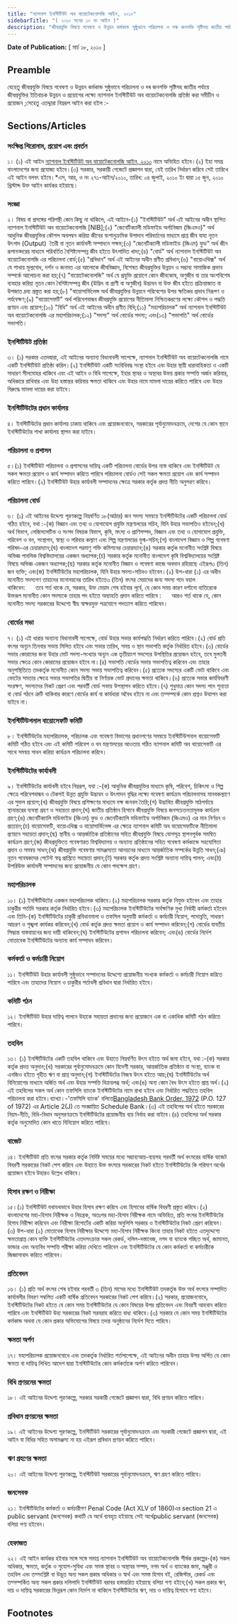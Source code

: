 ```yaml
---
title: "ন্যাশনাল ইনস্টিটিউট অব বায়োটেকনোলজি আইন, ২০১০"
sidebarTitle: "( ২০১০ সনের ১০ নং আইন )"
description: "জীবপ্রযুক্তি বিষয়ে গবেষণা ও উন্নয়ন কর্মকান্ড সুষ্ঠুভাবে পরিচালনা ও দক্ষ জনশক্তি সৃষ্টিসহ জাতীয় পর্যায়ে জীবপ্রযুক্তির ইতিবাচক উন্নয়ন ও প্রয়োগের লক্ষ্যে ন্যাশনাল ইনস্টিটিউট অব বায়োটেকনোলজি প্রতিষ্ঠার বিধানকল্পে প্রণীত আইন।"
---
```


**Date of Publication:** [ মার্চ ১৮, ২০১০ ]

## Preamble

যেহেতু জীবপ্রযুক্তি বিষয়ে গবেষণা ও উন্নয়ন কর্মকান্ড সুষ্ঠুভাবে পরিচালনা ও দৰ জনশক্তি সৃষ্টিসহ জাতীয় পর্যায়ে জীবপ্রযুক্তির ইতিবাচক উন্নয়ন ও প্রয়োগের লক্ষ্যে ন্যাশনাল ইনস্টিটিউট অব বায়োটেকনোলজি প্রতিষ্ঠা করা সমীচীন ও প্রয়োজন ;সেহেতু এতদ্দ্বারা নিম্নরূপ আইন করা হইল :-

## Sections/Articles

### সংক্ষিপ্ত শিরোনাম, প্রয়োগ এবং প্রবর্তন

১। (১) এই আইন [ন্যাশনাল ইনস্টিটিউট অব বায়োটেকনোলজি আইন, ২০১০](/act-1034.html "ন্যাশনাল ইনস্টিটিউট অব বায়োটেকনোলজি আইন, ২০১০") নামে অভিহিত হইবে।(২) ইহা সমগ্র বাংলাদেশের জন্য প্রযোজ্য হইবে।(৩) সরকার, সরকারী গেজেটে প্রজ্ঞাপন দ্বারা, যেই তারিখ নির্ধারণ করিবে সেই তারিখে এই আইন বলবৎ হইবে।\*এস, আর, ও নং ২৭১-আইন/২০১০, তারিখ: ০৪ জুলাই, ২০১০ ইং দ্বারা ১৫ জুন, ২০১০ খ্রিস্টাব্দ উক্ত আইন কার্যকর হইয়াছে।

### সংজ্ঞা

২। বিষয় বা প্রসঙ্গের পরিপন্থী কোন কিছু না থাকিলে, এই আইনে-(১) "ইনস্টিটিউট" অর্থ এই আইনের অধীন স্থাপিত ন্যাশনাল ইনস্টিটিউট অব বায়োটেকনোলজি [NIB];(২) "জেনেটিক্যালী মডিফাইড অর্গানিজম (জিএমও)" অর্থ আধুনিক জীবপ্রযুক্তির কৌশল অবলম্বন করিয়া জীবের বংশানুক্রমিক উপাদান পরিবর্তনের মাধ্যমে প্রাপ্ত জীব যাহা নূতন উৎপাদ (Output)  তৈরী বা নূতন কার্যাবলী সম্পাদনে সক্ষম;(৩) "জেনেটিক্যালী মডিফাইড (জিএম) ফুড" অর্থ জীন রূপানত্দরের মাধ্যমে পরিবর্তিত বৈশিষ্ট্যসম্পন্ন জীব হইতে উৎপাদিত খাদ্য;(৪) "বোর্ড" অর্থ ন্যাশনাল ইনস্টিটিউট অব বায়োটেকনোলজি এর পরিচালনা বোর্ড;(৫) "প্রবিধান" অর্থ এই আইনের অধীন প্রণীত প্রবিধান;(৬) "বায়োএথিক্স" অর্থ যে শাখায় মূল্যবোধ, দর্শন ও জনমত এর আলোকে জীববিজ্ঞান, বিশেষত জীবপ্রযুক্তির উন্নয়ন ও সম্ভাব্য সামাজিক প্রভাব সম্পর্কে আলোচনা করা হয়;(৭) "বায়োটেকনোলজি" অর্থ যে প্রযুক্তি প্রয়োগে কোন জীবকোষ, অণুজীব বা তার অংশবিশেষ ব্যবহার করিয়া নূতন কোন বৈশিষ্ট্যসম্পন্ন জীব (উদ্ভিদ বা প্রাণী বা অণুজীব) উদ্ভাবন বা উক্ত জীব হইতে প্রক্রিয়াজাত বা উপজাত দ্রব্য প্রস্তুত করা হয়;(৮) "বায়োসার্ভিলেন্স অর্থ জীবপ্রযুক্তির উন্নয়নে পরিবেশের উপর ক্ষতিকর প্রভাব নিরূপণ ও পর্যবেক্ষণ;(৯) "বায়োসেফটি" অর্থ পরিবেশবান্ধব জীবপ্রযুক্তি প্রয়োগের নীতিমালা নিশ্চিতকরণের লক্ষ্যে কৌশল ও পদ্ধতি প্রণয়ন এবং প্রয়োগ;(১০) "বিধি" অর্থ এই আইনের অধীন প্রণীত বিধি;(১১) "মহাপরিচালক" অর্থ ন্যাশনাল ইনস্টিটিউট অব বায়োটেকনোলজি এর মহাপরিচালক;(১২) "সদস্য" অর্থ বোর্ডের সদস্য; এবং(১৩) "সভাপতি" অর্থ বোর্ডের সভাপতি।

### ইনস্টিটিউট প্রতিষ্ঠা

৩। (১) সরকার এতদদ্বারা, এই আইনের অন্যান্য বিধানাবলী সাপেক্ষে, ন্যাশনাল ইনস্টিটিউট অব বায়োটেকনোলজি নামে একটি ইনস্টিটিউট প্রতিষ্ঠা করিল।(২) ইনস্টিটিউট একটি সংবিধিবদ্ধ সংস্থা হইবে এবং উহার স্থায়ী ধারাবাহিকতা ও একটি সাধারণ সীলমোহর থাকিবে এবং এই আইন ও বিধি সাপেক্ষে, ইহার স্থাবর ও অস্থাবর উভয় প্রকার সম্পত্তি অর্জন করিবার, অধিকারে রাখিবার এবং উহা হস্তান্তর করিবার ক্ষমতা থাকিবে এবং উহার নামে মামলা দায়ের করিতে পারিবে এবং উহার বিরুদ্ধে মামলা দায়ের করা যাইবে।

### ইনস্টিটিউটের প্রধান কার্যালয়

৪। ইনস্টিটিউটের প্রধান কার্যালয় ঢাকায় থাকিবে এবং প্রয়োজনবোধে, সরকারের পূর্বানুমোদনক্রমে, দেশের যে কোন স্থানে ইনস্টিটিউটের শাখা কার্যালয় স্থাপন করা যাইবে।

### পরিচালনা ও প্রশাসন

৫।(১) ইনস্টিটিউট পরিচালনা ও প্রশাসনের দায়িত্ব একটি পরিচালনা বোর্ডের উপর ন্যস্ত থাকিবে এবং ইনস্টিটিউট যে সকল ক্ষমতা প্রয়োগ ও কার্য সম্পাদন করিতে পারিবে পরিচালনা বোর্ডও সেই সকল ক্ষমতা প্রয়োগ এবং কার্য সম্পাদন করিতে পারিবে।(২) ইনস্টিটিউট উহার কার্যাবলী সম্পাদনের ক্ষেত্রে সরকার কর্তৃক প্রদত্ত নীতি অনুসরণ করিবে।

### পরিচালনা বোর্ড

৬। (১) এই আইনের উদ্দেশ্য পূরণকল্পে নিম্নবর্ণিত ১৮(আঠার) জন সদস্য সমন্বয়ে ইনস্টিটিউটের একটি পরিচালনা বোর্ড গঠিত হইবে, যথা :-(ক) বিজ্ঞান এবং তথ্য ও যোগাযোগ প্রযুক্তি মন্ত্রণালয়ের সচিব, যিনি উহার সভাপতিও হইবেন;(খ) অর্থ বিভাগ, লেজিসলেটিভ ও সংসদ বিষয়ক বিভাগ, কৃষি, মৎস্য ও প্রাণিসম্পদ, বিজ্ঞান এবং তথ্য ও যোগাযোগ প্রযুক্তি, পরিবেশ ও বন, সংস্থাপন, স্বাস্থ্য ও পরিবার কল্যাণ এবং শিল্প মন্ত্রণালয়ের যুগ্ম-সচিব;(গ) বাংলাদেশ বিজ্ঞান ও শিল্প গবেষণা পরিষদ-এর চেয়ারম্যান;(ঘ) বাংলাদেশ পরমাণু শক্তি কমিশনের চেয়ারম্যান;(ঙ) সরকার কর্তৃক মনোনীত সংশ্লিষ্ট বিষয়ে অভিজ্ঞ পাবলিক বিশ্ববিদ্যালয়ের একজন অধ্যাপক;(চ) সরকার কর্তৃক মনোনীত বাংলাদেশ কৃষি বিশ্ববিদ্যালয়ের সংশ্লিষ্ট বিষয়ে অভিজ্ঞ একজন অধ্যাপক;(ছ) সরকার কর্তৃক মনোনীত বিজ্ঞান ও গবেষণা কাজে অবদান রহিয়াছে এইরূপ৩ (তিন) জন ব্যক্তি; এবং(জ) ইনস্টিটিউটের মহাপরিচালক, যিনি উহার সদস্য-সচিবও হইবেন।(২) উপ-ধারা (১) এর অধীন মনোনীত সদস্যগণ তাহাদের মনোনয়নের তারিখ হইতে৩ (তিন) বৎসর মেয়াদের জন্য সদস্য পদে বহাল থাকিবেন:      তবে শর্ত থাকে যে, সরকার, উক্ত মেয়াদ শেষ হইবার পূর্বে, যে কোন সময় কারণ দর্শানো ব্যতিরেকে উক্তরূপ মনোনীত কোন সদস্যকে তাহার পদ হইতে অব্যাহতি প্রদান করিতে পারিবে :      আরও শর্ত থাকে যে, কোন মনোনীত সদস্য সরকারের উদ্দেশ্যে স্বীয় স্বাক্ষরযুক্ত পত্রযোগে পদত্যাগ করিতে পারিবেন।

### বোর্ডের সভা

৭। (১) এই ধারার অন্যান্য বিধানাবলী সাপেক্ষে, বোর্ড উহার সভার কার্যপদ্ধতি নির্ধারণ করিতে পারিবে।(২) বোর্ড প্রতি বৎসর অন্যূন তিনবার সভায় মিলিত হইবে এবং সভার তারিখ, সময় ও স্থান সভাপতি কর্তৃক নির্ধারিত হইবে।(৩) বোর্ডের সভার কোরামের জন্য উহার মোট সদস্য-সংখ্যার অন্যূন এক তৃতীয়াংশ সদস্যের উপস্থিতির প্রয়োজন হইবে, তবে মুলতবী সভার ক্ষেত্রে কোন কোরামের প্রয়োজন হইবে না।(৪) সভাপতি বোর্ডের সভায় সভাপতিত্ব করিবেন এবং তাহার অনুপস্থিতিতে তদকর্তৃক মনোনীত কোন সদস্য সভায় সভাপতিত্ব করিবেন।(৫) প্রত্যেক সদস্যের একটি ভোট থাকিবে এবং ভোটের সমতার ক্ষেত্রে সভার সভাপতির দ্বিতীয় বা নির্ণায়ক ভোট প্রদানের ক্ষমতা থাকিবে।(৬) প্রত্যেক সভার কার্যবিবরণী সংরক্ষণ, সদস্যদের নিকট প্রেরণ এবং পরবর্তী বোর্ড সভায় উপস্থাপন করিতে হইবে।(৭) শুধুমাত্র কোন সদস্য পদে শূন্যতা বা বোর্ড গঠনে ত্রুটি থাকিবার কারণে বোর্ডের কার্য বা কার্যধারা অবৈধ হইবে না এবং তদ্সম্পর্কে কোন প্রশ্নও উত্থাপন করা যাইবে না।

### ইনস্টিটিউশনাল বায়োসেফটি কমিটি

৮। ইনস্টিটিউটের মহাপরিচালক, পরিচালক এবং গবেষণা বিভাগের প্রধানগণের সমন্বয়ে ইনস্টিটিউশনাল বায়োসেফটি কমিটি গঠিত হইবে এবং এই কমিটি পরিবেশ ও বন মন্ত্রণালয়ের আওতায় গঠিত ন্যাশনাল কমিটি অব বায়োসেফটি এর সাথে সমন্বয় সাধন করিয়া কার্যক্রম পরিচালনা করিবে।

### ইনস্টিটিউটের কার্যাবলী

৯। ইনস্টিটিউটের কার্যাবলী হইবে নিম্নরূপ, যথা :-(ক) আধুনিক জীবপ্রযুক্তির মাধ্যমে কৃষি, পরিবেশ, চিকিৎসা ও শিল্প ক্ষেত্রে পরিবেশবান্ধব ও টেকসই উন্নত প্রযুক্তি উদ্ভাবন ও উৎপাদন বৃদ্ধির লক্ষ্যে গবেষণা কার্যক্রম পরিচালনাসহ মানবকল্যাণে এর সুফল প্রয়োগ;(খ) জীবপ্রযুক্তি বিষয়ে প্রশিক্ষণের মাধ্যমে দক্ষ জনবল তৈরি;(গ) উদ্ভাবিত জীবপ্রযুক্তি মাঠপর্যায়ে স্থানান্তরের ব্যবস্থা গ্রহণ ও সহায়তা প্রদান;(ঘ) জাতীয় প্রতিষ্ঠান হিসাবে জীবপ্রযুক্তি বিষয়ে জনসচেতনতামূলক কার্যক্রম গ্রহণ;(ঙ) জেনেটিক্যালি মডিফাইড (জিএম) ফুড ও জেনেটিক্যালি মডিফাইড অর্গানিজম (জিএমও) এর মান নির্ণয়ন ও প্রত্যয়ন;(চ) বায়োসেফটি, বায়োএথিক্স ও বায়োসার্ভিলেন্স এর ক্ষেত্রে ন্যাশনাল কমিটি অব বায়োসেফটিকে নীতিমালা প্রণয়নে সহায়তা প্রদান;(ছ) স্থানীয় ও আন্তর্জাতিক প্রতিষ্ঠানের সহিত জীবপ্রযুক্তি বিষয়ে যোগসূত্র স্থাপনপূর্বক সমন্বিত কার্যক্রম গ্রহণ;(জ) জীবপ্রযুক্তিতে গবেষণারত বিশ্ববিদ্যালয় ও অন্যান্য প্রতিষ্ঠানের সহিত গবেষণা কর্মকান্ডে সহযোগিতা প্রদান ও সমন্বয় সাধন;(ঝ) জীবপ্রযুক্তি গবেষণায় সামঞ্জস্যতা আনয়নের মাধ্যমে আন্তর্জাতিক সম্পর্কের উন্নতি সাধন;(ঞ) নূতন গবেষকদের পেটেন্ট স্বত্ব প্রাপ্তিতে সহায়তা প্রদান;(ট) সরকার কর্তৃক প্রদত্ত সংশ্লিষ্ট অন্যান্য দায়িত্ব পালন; এবং(ঠ) উপরিউক্ত কার্যাবলী সম্পাদনের জন্য প্রয়োজনীয় যে কোন পদক্ষেপ গ্রহণ।

### মহাপরিচালক

১০। (১) ইনস্টিটিউটের একজন মহাপরিচালক থাকিবে।(২) মহাপরিচালক সরকার কর্তৃক নিযুক্ত হইবেন এবং তাহার চাকুরীর শর্তাদি সরকার কর্তৃক নির্ধারিত হইবে।(৩) মহাপরিচালক ইনস্টিটিউটের সার্বক্ষণিক মুখ্য নির্বাহী কর্মকর্তা হইবেন এবং তিনি-(ক) ইনস্টিটিউটের চাকুরী প্রবিধানমালা ও তফসিল অনুযায়ী কর্মকর্তা ও কর্মচারী নিয়োগ, পদোন্নতি, সাধারণ আচরণ ও শৃঙ্খলা কার্যকর করিবেন;(খ) বোর্ড কর্তৃক প্রদত্ত ক্ষমতা প্রয়োগ ও কার্য সম্পাদন করিবেন;(গ) বোর্ডের যাবতীয় সিদ্ধান্ত বাস্তবায়নের জন্য দায়ী থাকিবেন;(ঘ) ইনস্টিটিউটের প্রশাসন পরিচালনা করিবেন; এবং(ঙ) বোর্ডের নির্দেশ মোতাবেক ইনস্টিটিউটের অন্যান্য কার্য সম্পাদন করিবেন।

### কর্মকর্তা ও কর্মচারী নিয়োগ

১১। ইনস্টিটিউট উহার কার্যাবলী সুষ্ঠুভাবে সম্পাদনের উদ্দেশ্যে প্রয়োজনীয় সংখ্যক কর্মকর্তা ও কর্মচারী নিয়োগ করিতে পারিবে এবং তাহাদের নিয়োগ ও চাকুরীর শর্তাবলী প্রবিধান দ্বারা নির্ধারিত হইবে।

### কমিটি গঠন

১২। ইনস্টিটিউট উহার দায়িত্ব পালনে উহাকে সহায়তা প্রদানের জন্য প্রয়োজনে এক বা একাধিক কমিটি গঠন করিতে পারিবে।

### তহবিল

১৩। (১) ইনস্টিটিউটের একটি তহবিল থাকিবে এবং উহাতে নিম্নবর্ণিত উৎস হইতে অর্থ জমা হইবে, যথা :-(ক) সরকার কর্তৃক প্রদত্ত অনুদান;(খ) সরকারের পূর্বানুমোদনক্রমে কোন বিদেশী সরকার, আন্তর্জাতিক প্রতিষ্ঠান বা সংস্থা, ব্যাংক বা এনজিও হইতে গৃহীত ঋণ বা প্রাপ্ত অনুদান;(গ) ইনস্টিটিউটের নিজস্ব উৎস হইতে আয়;(ঘ) ইনস্টিটিউটের অর্থ বিনিয়োগের মাধ্যমে অর্জিত অর্থ এবং উহার সম্পত্তি বিক্রয়লব্ধ অর্থ; এবং(ঙ) অন্য কোন বৈধ উৎস হইতে প্রাপ্ত অর্থ।(২) এই তহবিলের সকল অর্থ কোন তফসিলি ব্যাংকে ইনস্টিটিউটের নামে রাখা হইবে এবং নির্ধারিত পদ্ধতিতে তহবিল পরিচালনা করা হইবে।ব্যাখ্যা।-'তফসিলি ব্যাংক' বলিতে[Bangladesh Bank Order, 1972](/act-415.html "Bangladesh Bank Order, 1972 ") (P.O. 127 of 1972) এর Article 2(J) তে সংজ্ঞায়িত Schedule Bank।(৩) এই তহবিলের অর্থ হইতে সরকারের নিয়ম-নীতি, বিধি-বিধান অনুসরণক্রমে ইনস্টিটিউটের প্রয়োজনীয় ব্যয় নির্বাহ করা যাইবে।(৪) তহবিলের অর্থ সরকার কর্তৃক অনুমোদিত কোন খাতে বিনিয়োগ করিতে পারিবে।

### বাজেট

১৪। ইনস্টিটিউট প্রতি বৎসর সরকার কর্তৃক নির্দিষ্ট সময়ের মধ্যে সম্ভাব্যআয়-ব্যয়সহ পরবর্তী অর্থ বৎসরের বার্ষিক বাজেট বিবরণী সরকারের নিকট পেশ করিবে এবং উহাতে উক্ত বৎসরে সরকারের নিকট হইতে ইনস্টিটিউটের কি পরিমাণ অর্থের প্রয়োজন হইবে উহারও উল্লেখ থাকিবে।

### হিসাব রক্ষণ ও নিরীক্ষা

১৫।(১) ইনস্টিটিউট যথাযথভাবে উহার হিসাব রক্ষণ করিবে এবং হিসাবের বার্ষিক বিবরণী প্রস্তুত করিবে।(২) বাংলাদেশের মহা-হিসাব নিরীক্ষক ও নিয়ন্ত্রক, অতঃপর মহা-হিসাব নিরীক্ষক নামে অভিহিত, প্রতি বৎসর ইনস্টিটিউটের হিসাব নিরীক্ষা করিবেন এবং নিরীক্ষা রিপোর্টের একটি করিয়া অনুলিপি সরকার ও ইনস্টিটিউটের নিকট প্রেরণ করিবেন।(৩) উপ-ধারা (২) মোতাবেক হিসাব নিরীক্ষার উদ্দেশ্যে মহা-হিসাব নিরীক্ষক কিংবা তাহার নিকট হইতে এতদুদ্দেশ্যে ক্ষমতাপ্রাপ্ত কোন ব্যক্তি ইনস্টিটিউটের এতদসংক্রান্ত সকল রেকর্ড, দলিল-দস্তাবেজ, নগদ বা ব্যাংকে গচ্ছিত অর্থ, জামানত, ভান্ডার এবং অন্যবিধ সম্পত্তি পরীক্ষা করিয়া দেখিতে পারিবেন এবং ইনস্টিটিউটের যে কোন কর্মকর্তা বা কর্মচারীকে জিজ্ঞাসাবাদ করিতে পারিবেন।

### প্রতিবেদন

১৬। (১) প্রতি অর্থ বৎসর শেষ হইবার পরবর্তী ৩ (তিন) মাসের মধ্যে ইনস্টিটিউট তদকর্তৃক উক্ত অর্থ বৎসরে সম্পাদিত কার্যাবলীর বিবরণ সম্বলিত একটি বার্ষিক প্রতিবেদন সরকারের নিকট পেশ করিবে।(২) সরকার, প্রয়োজনবোধে, ইনস্টিটিউটের নিকট হইতে যে কোন সময় ইনস্টিটিউটের যে কোন বিষয়ের উপর প্রতিবেদন এবং বিবরণী আহবান করিতে পারিবে এবং ইনস্টিটিউট উহা সরকারের নিকট সরবরাহ করিতে বাধ্য থাকিবে।(৩) সরকার যে কোন সময় ইনস্টিটিউটের কর্মকান্ড অথবা যে কোন প্রকার অভিযোগের বিষয়ে তদন্ত অনুষ্ঠানের নির্দেশ দিতে পারিবে।

### ক্ষমতা অর্পণ

১৭। মহাপরিচালক প্রয়োজনবোধে এবং তদকর্তৃক নির্ধারিত শর্তসাপেক্ষে, এই আইনের অধীন তাহার উপর অর্পিত যে কোন ক্ষমতা বা দায়িত্ব লিখিত আদেশ দ্বারা ইনস্টিটিউটের কোন কর্মকর্তাকে অর্পণ করিতে পারিবেন।

### বিধি প্রণয়নের ক্ষমতা

১৮। এই আইনের উদ্দেশ্য পূরণকল্পে, সরকার সরকারী গেজেটে প্রজ্ঞাপন দ্বারা, বিধি প্রণয়ন করিতে পারিবে।

### প্রবিধান প্রণয়নের ক্ষমতা

১৯। এই আইনের উদ্দেশ্য পূরণকল্পে, ইনস্টিটিউট সরকারের পূর্বানুমোদনক্রমে এবং সরকারী গেজেটে প্রজ্ঞাপন দ্বারা, এই আইন বা বিধির সহিত অসামঞ্জস্য না হয় এইরূপ প্রবিধান প্রণয়ন করিতে পারিবে।

### ঋণ গ্রহণের ক্ষমতা

২০। এই আইনের উদ্দেশ্য পূরণকল্পে, ইনস্টিটিউট সরকারের পূর্বানুমোদনক্রমে, ঋণ গ্রহণ করিতে পারিবে।

### জনসেবক

২১। ইনস্টিটিউটের কর্মকর্তা ও কর্মচারীগণ Penal Code (Act XLV of 1860)এর section 21 এ public servant (জনসেবক) কথাটি যে অর্থে ব্যবহৃত হইয়াছে সেই অর্থেpublic servant (জনসেবক) বলিয়া গণ্য হইবেন।

### হেফাজত

২২। এই আইন কার্যকর হইবার সঙ্গে সঙ্গে সমাপ্ত ন্যাশনাল ইনস্টিটিউট অব বায়োটেকনোলজি শীর্ষক প্রকল্পের-(ক) সকল অধিকার, ক্ষমতা, কর্তৃক ও সুযোগ-সুবিধা এবং সমস্ত স্থাবর ও অস্থাবর সম্পদ, নগদ অর্থ ও ব্যাংকের জমা, মঞ্জুরী ও তহবিল এবং তদ্সংশ্লিষ্ট বা উদ্ভূত অন্য সকল প্রকার অধিকার ও স্বার্থ এবং সমস্ত হিসাব বই, রেজিস্টার, রেকর্ড এবং তদ্সম্পর্কিত অন্য সকল প্রকার দলিলাদি ইনস্টিটিউট বরাবর হস্তান্তরিত হইয়াছে বলিয়া গণ্য হইবে;(খ) সকল প্রকার ঋণ, দায় ও দায়িত্ব সরকারের ভিন্নরূপ কোন নির্দেশ না থাকিলে ইনস্টিটিউটের ঋণ, দায় ও দায়িত্ব হিসাবে গণ্য হইবে।

## Footnotes
